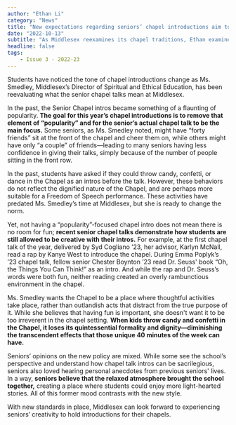 ```yaml
---
author: "Ethan Li"
category: "News"
title: "New expectations regarding seniors’ chapel introductions aim to better reflect the culture of the chapel."
date: "2022-10-13"
subtitle: "As Middlesex reexamines its chapel traditions, Ethan examines its motives and community reactions."
headline: false
tags:
    - Issue 3 - 2022-23
---
```


Students have noticed the tone of chapel introductions change as Ms. Smedley, Middlesex’s Director of Spiritual and Ethical Education, has been reevaluating what the senior chapel talks mean at Middlesex.

In the past, the Senior Chapel intros became something of a flaunting of popularity. **The goal for this year’s chapel introductions is to remove that element of “popularity” and for the senior’s actual chapel talk to be the main focus.** Some seniors, as Ms. Smedley noted, might have “forty friends” sit at the front of the chapel and cheer them on, while others might have only “a couple” of friends—leading to many seniors having less confidence in giving their talks, simply because of the number of people sitting in the front row.

In the past, students have asked if they could throw candy, confetti, or dance in the Chapel as an intros before the talk. However, these behaviors do not reflect the dignified nature of the Chapel, and are perhaps more suitable for a Freedom of Speech performance. These activities have predated Ms. Smedley’s time at Middlesex, but she is ready to change the norm.

Yet, not having a “popularity”-focused chapel intro does not mean there is no room for fun; **recent senior chapel talks demonstrate how students are still allowed to be creative with their intros.** For example, at the first chapel talk of the year, delivered by Syd Cogliano ’23, her advisor, Karlyn McNall, read a rap by Kanye West to introduce the chapel. During Emma Poplyk’s ’23 chapel talk, fellow senior Chester Boynton ’23 read Dr. Seuss' book “Oh, the Things You Can Think!” as an intro. And while the rap and Dr. Seuss’s words were both fun, neither reading created an overly rambunctious environment in the chapel.

Ms. Smedley wants the Chapel to be a place where thoughtful activities take place, rather than outlandish acts that distract from the true purpose of it. While she believes that having fun is important, she doesn't want it to be too irreverent in the chapel setting. **When kids throw candy and confetti in the Chapel, it loses its quintessential formality and dignity—diminishing the transcendent effects that those unique 40 minutes of the week can have.**

Seniors’ opinions on the new policy are mixed. While some see the school’s perspective and understand how chapel talk intros can be sacrilegious, seniors also loved hearing personal anecdotes from previous seniors' lives. In a way, **seniors believe that the relaxed atmosphere brought the school together,** creating a place where students could enjoy more light-hearted stories. All of this former mood contrasts with the new style. 

With new standards in place, Middlesex can look forward to experiencing seniors’ creativity to hold introductions for their chapels.